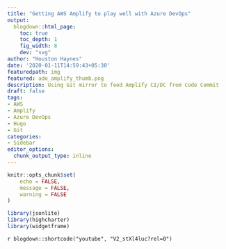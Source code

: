 ```yaml
---
title: "Getting AWS Amplify to play well with Azure DevOps"
output:
  blogdown::html_page:
    toc: true
    toc_depth: 1
    fig_width: 8
    dev: "svg"
author: "Houston Haynes"
date: '2020-01-11T14:59:43+05:30'
featuredpath: img
featured: ado_amplify_thumb.png
description: Using Git mirror to feed Amplify CI/DC from Code Commit
draft: false
tags:
- AWS
- Amplify
- Azure DevOps
- Hugo
- Git
categories: 
- Sidebar
editor_options: 
  chunk_output_type: inline
---
```

```r
knitr::opts_chunk$set(
	echo = FALSE,
	message = FALSE,
	warning = FALSE
)

library(jsonlite)
library(highcharter)
library(widgetframe)
```


`r blogdown::shortcode("youtube", "V2_stXl4luc?rel=0")`